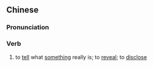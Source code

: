 ==Chinese==
{{zh-forms|s=说穿}}

===Pronunciation===
{{zh-pron
|m=shuōchuān
|c=syut3 cyun1
|mn=qz,xm,zz:soat-chhoan
|cat=v
}}

===Verb===
{{zh-verb}}

# to [[tell]] what [[something]] really is; to [[reveal]]; to [[disclose]]